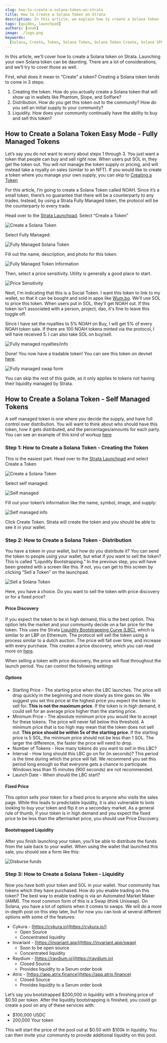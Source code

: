 ```yaml
---
slug: how-to-create-a-solana-token-on-strata
title: How to Create a Solana Token on Strata
description: In this article, we explain how to create a Solana token - or any SPL token - with Strata!
tags: [guides, launchpad]
authors: [noah]
image: ./logo.png
keywords:
  [Solana, Create, Token, Solana Token, Solana Token Create, Solana SPL, Strata]
---
```


In this article, we'll cover how to create a Solana token on Strata. Launching your own Solana token can be daunting. There are a lot of considerations, and we’ll try to cover those as well.

First, what does it mean to “Create” a token? Creating a Solana token tends to come in 3 steps:

1. Creating the token. How do you actually create a Solana token that will show up in wallets like Phantom, Slope, and Solflare?
2. Distribution. How do you get this token out to the community? How do you sell an initial supply to your community?
3. Liquidity. How does your community continually have the ability to buy and sell this token?

## How to Create a Solana Token Easy Mode - Fully Managed Tokens

Let’s say you do not want to worry about steps 1 through 3. You just want a token that people can buy and sell _right now_. When users put SOL in, they get the token out. You will not manage the token supply or pricing, and will instead take a royalty on sales (similar to an NFT). If you would like to create a token where you manage your own supply, you can skip to [Creating a Token](#step-1-how-to-create-a-solana-token---creating-the-token)

For this article, I’m going to create a Solana Token called NOAH. Since it’s a small token, there’s no guarantee that there will be a counterparty to any trades. Instead, by using a Strata Fully Managed token, the protocol will be the counterparty to every trade.

Head over to the [Strata Launchpad](https://app.strataprotocol.com). Select “Create a Token”

![Create a Solana Token](./create-a-token.png)

Select Fully Managed:

![Fully Managed Solana Token](./fully-managed.png)

Fill out the name, description, and photo for this token:

![Fully Managed Token Information](./fully-managed-info.png)

Then, select a price sensitivity. Utility is generally a good place to start.

![Price Sensitivity](./price-sensitivity.png)

Next, I'm indicating that this is a Social Token. I want this token to link to my wallet, so that it can be bought and sold in apps like [Wum.bo](https://wum.bo). We’ll use SOL to price this token. When users put in SOL, they’ll get NOAH out.
If this token isn't associated with a person, project, dao, it's fine to leave this toggle off.

Since I have set the royalties to 5% NOAH on Buy, I will get 5% of every NOAH token sale. If there are 100 NOAH tokens minted via the protocol, I will have received 5. I can also take SOL on buy/sell.

![Fully managed royalties/info](./social-token-info.png)

Done! You now have a tradable token! You can see this token on devnet [here](https://app.strataprotocol.com/swap/A6EpBzLEPw2CNrz7VWnWJUDLvjMx1KujtWxHYPjJk54m?cluster=devnet).

![Fully managed swap form](./fully-managed-done.png)

You can skip the rest of this guide, as it only applies to tokens not having their liquidity managed by Strata.

## How to Create a Solana Token - Self Managed Tokens

A self managed token is one where you decide the supply, and have full control over distribution. You will want to think
about who should have this token, how it gets distributed, and the percentages/amounts for each party. You can see an example of this kind of workup [here](https://www.projectserum.com/serum-token-summary)

### Step 1: How to Create a Solana Token - Creating the Token

This is the easiest part. Head over to the [Strata Launchpad](https://app.strataprotocol.com) and select Create a Token

![Create a Solana Token](./create-a-token.png)

Select self managed:

![Self managed](./self-managed.png)

Fill out your token’s information like the name, symbol, image, and supply:

![Self managed info](./fully-managed-info.png)

Click Create Token. Strata will create the token and you should be able to see it in your wallet.

### Step 2: How to Create a Solana Token - Distribution

You have a token in your wallet, but how do you distribute it? You can send the token to people using your wallet, but what if you want to sell the token? This is called “Liquidity Bootstrapping.” In the previous step, you will have been greeted with a screen like this. If not, you can get to this screen by clicking “Sell a Token” on the launchpad.

![Sell a Solana Token](./self-managed-done.png)

Here, you have a choice. Do you want to sell the token with price discovery or for a fixed price?

#### Price Discovery

If you expect the token to be in high demand, this is the best option. This option lets the market and your community decide on a fair price for the token. This uses the Strata [Liquidity Bootstrapping Curve (LBC)](https://docs.strataprotocol.com/marketplace/lbc), which is similar to an LBP on Ethereum. The protocol will sell the token using a process similar to a dutch auction. The price will fall over time, and increase with every purchase. This creates a price discovery, which you can read more on [here](https://docs.strataprotocol.com/marketplace/lbc).

When selling a token with price discovery, the price will float throughout the launch period. You can control the following settings

##### Options

- Starting Price - The starting price when the LBC launches. The price will drop quickly in the beginning and more slowly as time goes on. We suggest you set this price at the highest price you expect the token to sell for. **This is not the maximum price**. If the token is in high demand, it could sell for an average price higher than the starting price.
- Minimum Price - The absolute minimum price you would like to accept for these tokens. The price will never fall below this threshold. A minimum price that is too high may mean that the token does not sell out. **This price should be within 5x of the starting price**. If the starting price is 5 SOL, the minimum price should not be less than 1 SOL. The larger the difference, the faster the price will need to drop.
- Number of Tokens - How many tokens do you want to sell in this LBC?
- Interval - How long should this LBC go on for (in seconds)? This period is the time during which the price will fall. We recommend you set this period long enough so that everyone gets a chance to participate. Windows less than 15 minutes (900 seconds) are not recommended.
- Launch Date - When should the LBC start?

#### Fixed Price

This option sells your token for a fixed price to anyone who visits the sales page. While this leads to predictable liquidity, it is also vulnerable to bots looking to buy your token and flip it on a secondary market. As a general rule of thumb, if your token is in high demand and you expect the fixed price to be less than the aftermarket price, you should use Price Discovery.

#### Bootstrapped Liquidity

After you finish launching your token, you’ll be able to distribute the funds from the sale back to your wallet. When using the wallet that launched this sale, you should see a form like this:

![Disburse funds](./disburse.png)

### Step 3: How to Create a Solana Token - Liquidity

Now you have both your token and SOL in your wallet. Your community has tokens which they have purchased. How do you enable trading on this token? The best way to enable trading is via an Automated Market Maker (AMM). The most common form of this is a Swap (think Uniswap). On Solana, you have a lot of options when it comes to swaps. We will do a more in-depth post on this step later, but for now you can look at several different options with some of the features:

- Cykura - [https://cykura.io](https://cykura.io/)
  - Open Source
  - Concentrated liquidity
- Invariant - [https://invariant.app](https://invariant.app/swap)
  - Soon to be open source
  - Concentrated liquidity
- Raydium - [https://raydium.io](https://raydium.io)
  - Closed Source
  - Provides liquidity to a Serum order book
- Atrix - [https://app.atrix.finance](https://app.atrix.finance)
  - Closed Source
  - Provides liquidity to a Serum order book

Let’s say you bootstrapped $200,000 in liquidity with a finishing price of $0.50 per token. After the liquidity bootstrapping is finished, you could go create a pool on any of these services with:

- $100,000 USDC
- 200,000 Your token

This will start the price of the pool out at $0.50 with $100k in liquidity. You can then invite your community to provide additional liquidity on this pool.
